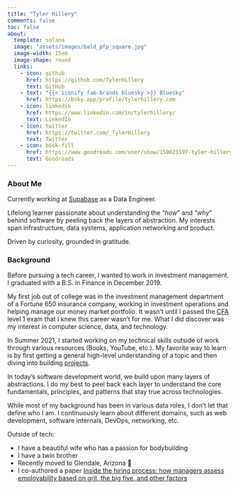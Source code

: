 ```yaml
---
title: "Tyler Hillery"
comments: false
toc: false
about:
  template: solana
  image: "assets/images/bald_pfp_square.jpg"
  image-width: 15em
  image-shape: round
  links:
    - icon: github
      href: https://github.com/TylerHillery
      text: GitHub
    - text: "{{< iconify fa6-brands bluesky >}} Bluesky"
      href: https://bsky.app/profile/tylerhillery.com 
    - icon: linkedin
      href: https://www.linkedin.com/in/tylerhillery/
      text: LinkedIn
    - icon: twitter
      href: https://twitter.com/_TylerHillery
      text: Twitter
    - icon: book-fill
      href: https://www.goodreads.com/user/show/150025597-tyler-hillery
      text: Goodreads
---
```


### **About Me**
Currently working at [Supabase](https://supabase.com/) as a Data Engineer.

Lifelong learner passionate about understanding the "*how*" and "*why*" behind software by peeling back the layers of abstraction. My interests span infrastructure, data systems, application networking and product.

Driven by curiosity, grounded in gratitude.

### **Background**

Before pursuing a tech career, I wanted to work in investment management. I graduated with a B.S. in Finance in December 2019.

My first job out of college was in the investment management department of a Fortune 650 insurance company, working in investment operations and helping manage our money market portfolio. It wasn't until I passed the [CFA](https://www.cfainstitute.org/en/programs/cfa/charter) level 1 exam that I knew this career wasn't for me. What I did discover was my interest in computer science, data, and technology.

In Summer 2021, I started working on my technical skills outside of work through various resources (Books, YouTube, etc.). My favorite way to learn is by first getting a general high-level understanding of a topic and then diving into building [projects](https://www.tylerhillery.com/projects.html).

In today's software development world, we build upon many layers of abstractions. I do my best to peel back each layer to understand the core fundamentals, principles, and patterns that stay true across technologies.

While most of my background has been in various data roles, I don't let that define who I am. I continuously learn about different domains, such as web development, software internals, DevOps, networking, etc.

Outside of tech:

-   I have a beautiful wife who has a passion for bodybuilding
-   I have a twin brother
-   Recently moved to Glendale, Arizona 🌵
-   I co-authored a paper [Inside the hiring process: how managers assess employability based on grit, the big five, and other factors](https://www.researchgate.net/publication/335182644_Inside_the_hiring_process_how_managers_assess_employability_based_on_grit_the_big_five_and_other_factors)

